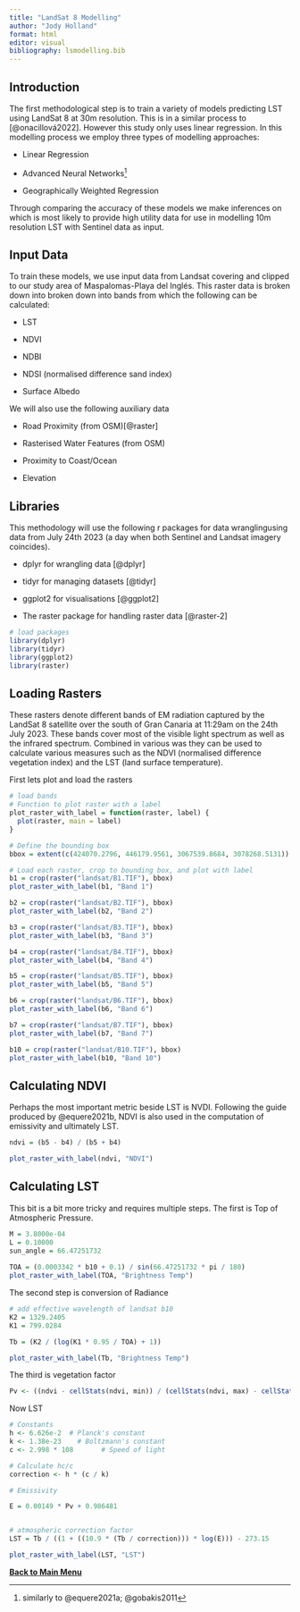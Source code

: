 ```yaml
---
title: "LandSat 8 Modelling"
author: "Jody Holland"
format: html
editor: visual
bibliography: lsmodelling.bib
---
```


## Introduction

The first methodological step is to train a variety of models predicting LST using LandSat 8 at 30m resolution. This is in a similar process to [@onacillová2022]. However this study only uses linear regression. In this modelling process we employ three types of modelling approaches:

-   Linear Regression

-   Advanced Neural Networks[^1]

-   Geographically Weighted Regression

[^1]: similarly to @equere2021a; @gobakis2011

Through comparing the accuracy of these models we make inferences on which is most likely to provide high utility data for use in modelling 10m resolution LST with Sentinel data as input.

## Input Data

To train these models, we use input data from Landsat covering and clipped to our study area of Maspalomas-Playa del Inglés. This raster data is broken down into broken down into bands from which the following can be calculated:

-   LST

-   NDVI

-   NDBI

-   NDSI (normalised difference sand index)

-   Surface Albedo

We will also use the following auxiliary data

-   Road Proximity (from OSM)[@raster]

-   Rasterised Water Features (from OSM)

-   Proximity to Coast/Ocean

-   Elevation

## Libraries

This methodology will use the following r packages for data wranglingusing data from July 24th 2023 (a day when both Sentinel and Landsat imagery coincides).

-   dplyr for wrangling data [@dplyr]

-   tidyr for managing datasets [@tidyr]

-   ggplot2 for visualisations [@ggplot2]

-   The raster package for handling raster data [@raster-2]

```r
# load packages
library(dplyr)
library(tidyr)
library(ggplot2)
library(raster)
```

## Loading Rasters

These rasters denote different bands of EM radiation captured by the LandSat 8 satellite over the south of Gran Canaria at 11:29am on the 24th July 2023. These bands cover most of the visible light spectrum as well as the infrared spectrum. Combined in various was they can be used to calculate various measures such as the NDVI (normalised difference vegetation index) and the LST (land surface temperature).

First lets plot and load the rasters

```r
# load bands
# Function to plot raster with a label
plot_raster_with_label = function(raster, label) {
  plot(raster, main = label)
}

# Define the bounding box
bbox = extent(c(424070.2796, 446179.9561, 3067539.8684, 3078268.5131))

# Load each raster, crop to bounding box, and plot with label
b1 = crop(raster("landsat/B1.TIF"), bbox)
plot_raster_with_label(b1, "Band 1")

b2 = crop(raster("landsat/B2.TIF"), bbox)
plot_raster_with_label(b2, "Band 2")

b3 = crop(raster("landsat/B3.TIF"), bbox)
plot_raster_with_label(b3, "Band 3")

b4 = crop(raster("landsat/B4.TIF"), bbox)
plot_raster_with_label(b4, "Band 4")

b5 = crop(raster("landsat/B5.TIF"), bbox)
plot_raster_with_label(b5, "Band 5")

b6 = crop(raster("landsat/B6.TIF"), bbox)
plot_raster_with_label(b6, "Band 6")

b7 = crop(raster("landsat/B7.TIF"), bbox)
plot_raster_with_label(b7, "Band 7")

b10 = crop(raster("landsat/B10.TIF"), bbox)
plot_raster_with_label(b10, "Band 10")

```

## Calculating NDVI

Perhaps the most important metric beside LST is NVDI. Following the guide produced by @equere2021b, NDVI is also used in the computation of emissivity and ultimately LST.

```r
ndvi = (b5 - b4) / (b5 + b4)

plot_raster_with_label(ndvi, "NDVI")
```

## Calculating LST

This bit is a bit more tricky and requires multiple steps. The first is Top of Atmospheric Pressure.

```r

M = 3.8000e-04
L = 0.10000  
sun_angle = 66.47251732
    
TOA = (0.0003342 * b10 + 0.1) / sin(66.47251732 * pi / 180)
plot_raster_with_label(TOA, "Brightness Temp")
```

The second step is conversion of Radiance

```r
# add effective wavelength of landsat b10
K2 = 1329.2405
K1 = 799.0284

Tb = (K2 / (log(K1 * 0.95 / TOA) + 1))

plot_raster_with_label(Tb, "Brightness Temp")
```

The third is vegetation factor

```r
Pv <- ((ndvi - cellStats(ndvi, min)) / (cellStats(ndvi, max) - cellStats(ndvi, min)))^2
```

Now LST

```r
# Constants
h <- 6.626e-2  # Planck's constant
k <- 1.38e-23    # Boltzmann's constant
c <- 2.998 * 108       # Speed of light

# Calculate hc/c
correction <- h * (c / k)

# Emissivity

E = 0.00149 * Pv + 0.986481


# atmospheric correction factor
LST = Tb / ((1 + ((10.9 * (Tb / correction))) * log(E))) - 273.15

plot_raster_with_label(LST, "LST")
```

[**Back to Main Menu**](index.html)
